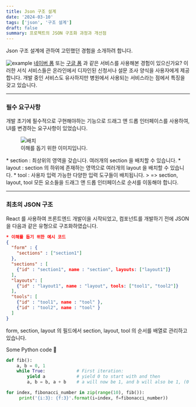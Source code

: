 ```yaml
---
title: Json 구조 설계
date: '2024-03-10'
tags: ['json', '구조 설계']
draft: false
summary: 프로젝트의 JSON 구조화 과정과 개선점
---
```


Json 구조 설계에 관하여 고민했던 경험을 소개하려 합니다.
>

![example](/static/images/blog/json-structure/img.png)
[네이버 폼](https://form.naver.com/) 또는 [구글 폼](https://docs.google.com/forms/u/0/?ec=asw-forms-hero-goto&tgif=d) 과 같은
서비스를 사용해본 경험이 있으신가요?
이러한 서식 서비스들은 온라인에서 디자인된 신청서나 설문 조사 양식을 사용자에게 제공합니다.
개발 중인 서비스도 유사하지만 병원에서 사용되는 서비스라는 점에서 특징을 갖고 있습니다.
>
---
### 필수 요구사항
개발 초기에 필수적으로 구현해야하는 기능으로 드래그 앤 드롭 인터페이스를 사용하여,
UI를 변경하는 요구사항이 있었습니다.
>
<figure>
  <img src="/static/images/blog/json-structure/section.png" alt="배치"  />
  <figcaption>이해를 돕기 위한 이미지입니다.</figcaption>
</figure>
* section : 최상위의 영역을 갖습니다. 여러개의 section 을 배치할 수 있습니다.
* layout : section 의 하위에 존재하는 영역으로 여러개의 layout 을 배치할 수 있습니다.
* tool : 사용자 입력 가능한 다양한 입력 도구들이 배치됩니다.
>
=> section, layout, tool 모든 요소들을 드래그 앤 드롭 인터페이스로 순서를 이동해야 합니다.

---

### 최초의 JSON 구조
React 를 사용하여 프론트엔드 개발이을 시작되었고, 컴포넌트를 개발하기 전에
JSON 을 다음과 같은 유형으로 구조화하였습니다.
>

```json
* 이해를 돕기 위한 예시 코드
{
  "form" : {
    "sections" : ["section1"]
  },
  "sections" : [
    {"id" : "section1", name : "section", layouts: ["layout1"]}
  ],
  "layouts": [
    {"id" : "layout1", name : "layout", tools: ["tool1", "tool2"]}
  ],
  "tools": [
    {"id" : "tool1", name : "tool" },
    {"id" : "tool2", name : "tool" }
  ]
}
```
form, section, layout 의 필드에서 section, layout, tool 의 순서를 배열로 관리하고 있습니다.






Some Python code 🐍

```python
def fib():
    a, b = 0, 1
    while True:            # First iteration:
        yield a            # yield 0 to start with and then
        a, b = b, a + b    # a will now be 1, and b will also be 1, (0 + 1)

for index, fibonacci_number in zip(range(10), fib()):
     print('{i:3}: {f:3}'.format(i=index, f=fibonacci_number))
```
